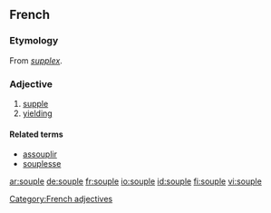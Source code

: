 ==French==

===Etymology===
From {{L.|fr}} ''[[supplex]]''.

===Adjective===
{{fr-adj-mf}}

# [[supple]]
# [[yielding]]

====Related terms====
* [[assouplir]]
* [[souplesse]]

[[Category:French adjectives]]

[[ar:souple]]
[[de:souple]]
[[fr:souple]]
[[io:souple]]
[[id:souple]]
[[fi:souple]]
[[vi:souple]]